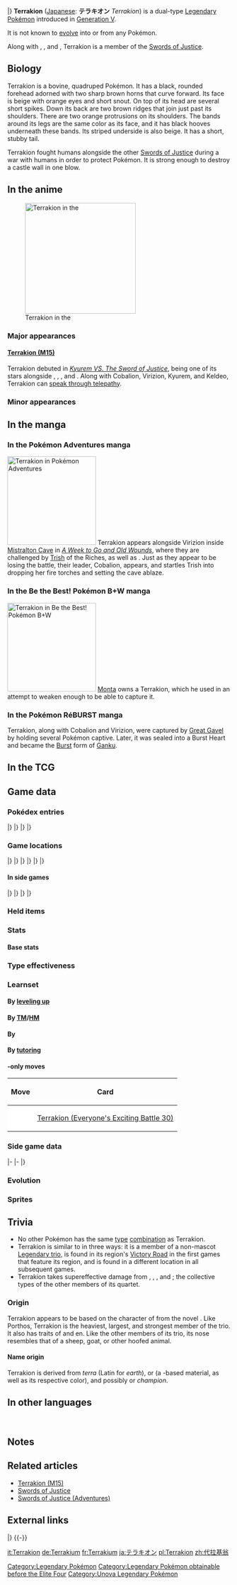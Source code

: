 {{PokémonPrevNext/Head|type=Rock|type2=Fighting}}
{{PokémonPrevNext/Pokémon|type=Rock|prevnum=638|prev=Cobalion|nextnum=640|next=Virizion|roundleft=tl|roundright=tr}}
{{PokémonPrevNext/Disambig|species=Terrakion}}
|}
{{Pokémon Infobox
|name=Terrakion
|jname=テラキオン
|jtranslit=Terakion
|tmname=Terrakion
|category=Cavern
|typebox=1
|type1=Rock
|type2=Fighting
|abilityn=1
|abilitylayout=1
|ability1=Justified
|ndex=639
|udex=145
|u2dex=226
|height-ftin=6'03"
|height-m=1.9
|weight-lbs=573.2
|weight-kg=260.0
|egggroupn=0
|egggroup1=Undiscovered
|eggcycles=80
|expyield=261
|lv100exp=1,250,000
|gendercode=255
|color=Gray
|evtotal=3
|evat=3
|catchrate=3
|body=08
|pokefordex=terrakion
|generation=5
|friendship=35
}}
'''Terrakion''' ([[List of Japanese Pokémon names|Japanese]]: '''テラキオン''' ''Terrakion'') is a dual-type {{2t|Rock|Fighting}} [[Legendary Pokémon]] introduced in [[Generation V]].

It is not known to [[Evolution|evolve]] into or from any Pokémon.

Along with {{p|Cobalion}}, {{p|Virizion}}, and {{p|Keldeo}}, Terrakion is a member of the [[Swords of Justice]].

==Biology==
Terrakion is a bovine, quadruped Pokémon. It has a black, rounded forehead adorned with two sharp brown horns that curve forward. Its face is beige with orange eyes and short snout. On top of its head are several short spikes. Down its back are two brown ridges that join just past its shoulders. There are two orange protrusions on its shoulders. The bands around its legs are the same color as its face, and it has black hooves underneath these bands. Its striped underside is also beige. It has a short, stubby tail.

Terrakion fought humans alongside the other [[Swords of Justice]] during a war with humans in order to protect Pokémon. It is strong enough to destroy a castle wall in one blow.

==In the anime==
[[File:Terrakion M15.png|thumb|250px|left|Terrakion in the {{pkmn|anime}}]]
===Major appearances===
====[[Swords of Justice (M15)|Terrakion (M15)]]====
Terrakion debuted in ''[[M15|Kyurem VS. The Sword of Justice]]'', being one of its stars alongside {{p|Cobalion}}, {{p|Virizion}}, {{p|Kyurem}}, and {{p|Keldeo}}. Along with Cobalion, Virizion, Kyurem, and Keldeo, Terrakion can [[Talking Pokémon|speak through telepathy]].

===Minor appearances===

==In the manga==
===In the Pokémon Adventures manga===
[[File:Terrakion Adventures.png|thumb|200px|Terrakion in [[Pokémon Adventures]]]]
{{main|Swords of Justice (Adventures)}}
Terrakion appears alongside Virizion inside [[Mistralton Cave]] in ''[[PS506|A Week to Go and Old Wounds]]'', where they are challenged by [[Trish]] of the Riches, as well as {{adv|Black}}. Just as they appear to be losing the battle, their leader, Cobalion, appears, and startles Trish into dropping her fire torches and setting the cave ablaze.

===In the Be the Best! Pokémon B+W manga===
[[File:Monta Terrakion.png|200px|thumb|Terrakion in [[Be the Best! Pokémon B+W]]]]
[[Monta]] owns a Terrakion, which he used in an attempt to weaken {{p|Kyurem}} enough to be able to capture it.

<!--===In the Pokémon Adventures manga===-->
===In the Pokémon RéBURST manga===
Terrakion, along with Cobalion and Virizion, were captured by [[Great Gavel]] by holding several Pokémon captive. Later, it was sealed into a Burst Heart and became the [[Burst]] form of [[Ganku]].

==In the TCG==
{{main|Terrakion (TCG)}}

==Game data==
===Pokédex entries===
{{Dex/Header|type=rock|type2=fighting}}
{{Dex/NA|gen=V}}
{{Dex/Gen|gen=V}}
{{Dex/Entry1|v=Black|t=FFF|entry=This Pokémon came to the defense of Pokémon that had lost their homes in a war among humans.}}
{{Dex/Entry1|v=White|entry=Its charge is strong enough to break through a giant castle wall in one blow. This Pokémon is spoken of in legends.}}
{{Dex/Entry2|v=Black 2|v2=White 2|t=FFF|entry=Spoken of in legend, this Pokémon used its phenomenal power to destroy a castle in its effort to protect Pokémon.}}
|}
|}
{{Dex/Gen|gen=VI}}
{{Dex/Entry1|v=X|t=FFF|entry=Its charge is strong enough to break through a giant castle wall in one blow. This Pokémon is spoken of in legends.}}
{{Dex/Entry1|v=Y|entry=Spoken of in legend, this Pokémon used its phenomenal power to destroy a castle in its effort to protect Pokémon.}}
{{Dex/Entry1|v=Omega Ruby|t=fff|entry=Its charge is strong enough to break through a giant castle wall in one blow. This Pokémon is spoken of in legends.}}
{{Dex/Entry1|v=Alpha Sapphire|t=FFF|entry=Spoken of in legend, this Pokémon used its phenomenal power to destroy a castle in its effort to protect Pokémon.}}
|}
|}
{{Dex/Footer}}

===Game locations===
{{Availability/Header|type=rock|type2=fighting}}
{{Availability/NA|gen=V}}
{{Availability/Gen|gen=V}}
{{Availability/Entry2|v=Black|v2=White|t=FFF|area={{OBP|Victory Road|Black and White}} <small>(Trial Chamber)</small> ([[List of in-game event Pokémon in Generation V#Terrakion|Only one]])}}
{{Availability/Entry2|v=Black 2|v2=White 2|t=FFF|area={{rt|22|Unova}} ([[List of in-game event Pokémon in Generation V#Terrakion_2|Only one]])}}
|}
|}
{{Availability/Gen|gen=VI}}
{{Availability/Entry2/None|v=X|v2=Y}}
{{Availability/Entry2|v=Omega Ruby|v2=Alpha Sapphire|t=fff|t2=FFF|area=[[Pathless Plain]]{{dotw|Tu}}{{dotw|Sa}} ([[List of in-game event Pokémon in Generation VI#Terrakion|Only one]], requires three Pokémon with max EVs in the player's party)}}
|}
|}
{{Availability/Gen|gen=VII}}
{{Availability/Entry2/None|v=Sun|v2=Moon}}
{{Availability/Entry2|v=Ultra Sun|v2=Ultra Moon|area=[[Ultra Space Wilds]] ({{DL|Ultra Space Wilds|Rocky World}}) ([[List of in-game event Pokémon in Generation VII#Terrakion|Only one]])}}
|}
|}
{{Availability/Footer}}

====In side games====
{{Availability/Header|type=Rock|type2=Fighting}}
{{Availability/NA|gen=V}}
{{Availability/Gen|gen=V}}
{{Availability/Entry1|1|v=Rumble Blast|color={{fire color}}|area=Canyon: All ([[Pokémon Rumble Blast#Legendary Boss Pokémon|Random Legendary Encounter]])}}
{{Availability/Entry1|1|v=Conquest|color={{silver color}}|area=[[Cragspur]] (special, first appearance), Any kingdom with a {{DL|Kingdom location|Cave}} (special, subsequent months)}}
{{Availability/Entry1|1|v=MD GTI|link=Pokémon Mystery Dungeon: Gates to Infinity|color={{silver color}}|area=Right noticeboard missions (auto-recruitment)}}
{{Availability/Entry1|1|v=Rumble U|color={{fire color}}|area=[[Toy Collection#The Sword for Justice|Toy Collection: The Sword for Justice]] <small>(Reward)</small>, [[Challenge Battle#Open Entry Battle Royale|Challenge Battle: Open Entry Battle Royale]]}}
|}
|}
{{Availability/Gen|gen=VI}}
{{Availability/Entry1|1|v=Battle Trozei|color={{defense color}}|area=[[Sacred Plains#Stage 3|Sacred Plains: Stage 3]]}}
{{Availability/Entry1|1|v=Shuffle|color={{beauty color}}|area=[[Expert Stages|Expert Stage: Stage EX25]]<br>Event: ''[[Special Stages#Special Challenge|Terrakion Appears]]''}}
{{Availability/Entry1|1|v=Rumble World|color={{fire color}}|area=[[Black Realm#Rugged Flats|Black Realm: Rugged Flats]] <small>(Special Boss)</small>}}
{{Availability/Entry1|1|v=Picross|color={{skill color light}}|area=[[Pokémon Picross Stages#Area 28|Area 28: Stage 08]]}}
|}
|}
{{Availability/Footer}}

===Held items===

===Stats===
====Base stats====
{{BaseStats
|type=Rock
|type2=Fighting
|HP=91
|Attack=129
|Defense=90
|SpAtk=72
|SpDef=90
|Speed=108
}}

===Type effectiveness===
{{TypeEffectiveness
|type1=Rock
|type2=Fighting
|Normal=50
|Fighting=200
|Flying=100
|Poison=50
|Ground=200
|Rock=50
|Bug=50
|Ghost=100
|Steel=200
|Fire=50
|Water=200
|Grass=200
|Electric=100
|Psychic=200
|Ice=100
|Dragon=100
|Dark=50
|Fairy=200
}}

===Learnset===
====By [[Level|leveling up]]====
{{learnlist/levelh/7|Terrakion|Rock|Fighting|5}}
{{learnlist/level7|1|Close Combat|Fighting|Physical|120|100|5||'''}}
{{learnlist/level7|1|Quick Attack|Normal|Physical|40|100|30}}
{{learnlist/level7|1|Leer|Normal|Status|&mdash;|100|30}}
{{learnlist/level7|1|Double Kick|Fighting|Physical|30|100|30||'''}}
{{learnlist/level7|1|Smack Down|Rock|Physical|50|100|15||'''}}
{{learnlist/level7|7|Take Down|Normal|Physical|90|85|20}}
{{learnlist/level7|13|Helping Hand|Normal|Status|&mdash;|&mdash;|20}}
{{learnlist/level7|19|Retaliate|Normal|Physical|70|100|5}}
{{learnlist/level7|25|Rock Slide|Rock|Physical|75|90|10||'''}}
{{learnlist/level7|31|Sacred Sword|Fighting|Physical|90|100|15||'''}}
{{learnlist/level7|37|Swords Dance|Normal|Status|&mdash;|&mdash;|20}}
{{learnlist/level7|42|Quick Guard|Fighting|Status|&mdash;|&mdash;|15}}
{{learnlist/level7|49|Work Up|Normal|Status|&mdash;|&mdash;|30}}
{{learnlist/level7|55|Stone Edge|Rock|Physical|100|80|5||'''}}
{{learnlist/level7|61|Close Combat|Fighting|Physical|120|100|5||'''}}
{{learnlist/levelf/7|Terrakion|Rock|Fighting|5}}

====By [[TM]]/[[HM]]====
{{learnlist/tmh/7|Terrakion|Rock|Fighting|5}}
{{learnlist/tm7|TM01|Work Up|Normal|Status|&mdash;|&mdash;|30}}
{{learnlist/tm7|TM04|Calm Mind|Psychic|Status|&mdash;|&mdash;|20}}
{{learnlist/tm7|TM05|Roar|Normal|Status|&mdash;|&mdash;|20}}
{{learnlist/tm7|TM06|Toxic|Poison|Status|&mdash;|90|10}}
{{learnlist/tm7|TM10|Hidden Power|Normal|Special|60|100|15}}
{{learnlist/tm7|TM12|Taunt|Dark|Status|&mdash;|100|20}}
{{learnlist/tm7|TM15|Hyper Beam|Normal|Special|150|90|5}}
{{learnlist/tm7|TM17|Protect|Normal|Status|&mdash;|&mdash;|10}}
{{learnlist/tm7|TM20|Safeguard|Normal|Status|&mdash;|&mdash;|25}}
{{learnlist/tm7|TM21|Frustration|Normal|Physical|&mdash;|100|20}}
{{learnlist/tm7|TM23|Smack Down|Rock|Physical|50|100|15||'''}}
{{learnlist/tm7|TM26|Earthquake|Ground|Physical|100|100|10}}
{{learnlist/tm7|TM27|Return|Normal|Physical|&mdash;|100|20}}
{{learnlist/tm7|TM32|Double Team|Normal|Status|&mdash;|&mdash;|15}}
{{learnlist/tm7|TM33|Reflect|Psychic|Status|&mdash;|&mdash;|20}}
{{learnlist/tm7|TM37|Sandstorm|Rock|Status|&mdash;|&mdash;|10}}
{{learnlist/tm7|TM39|Rock Tomb|Rock|Physical|60|95|15||'''}}
{{learnlist/tm7|TM40|Aerial Ace|Flying|Physical|60|&mdash;|20}}
{{learnlist/tm7|TM42|Facade|Normal|Physical|70|100|20}}
{{learnlist/tm7|TM44|Rest|Psychic|Status|&mdash;|&mdash;|10}}
{{learnlist/tm7|TM48|Round|Normal|Special|60|100|15}}
{{learnlist/tm7|TM52|Focus Blast|Fighting|Special|120|70|5||'''}}
{{learnlist/tm7|TM54|False Swipe|Normal|Physical|40|100|40}}
{{learnlist/tm7|TM68|Giga Impact|Normal|Physical|150|90|5}}
{{learnlist/tm7|TM69|Rock Polish|Rock|Status|&mdash;|&mdash;|20}}
{{learnlist/tm7|TM71|Stone Edge|Rock|Physical|100|80|5||'''}}
{{learnlist/tm7|TM75|Swords Dance|Normal|Status|&mdash;|&mdash;|20}}
{{learnlist/tm7|TM77|Psych Up|Normal|Status|&mdash;|&mdash;|10}}
{{learnlist/tm7|TM78|Bulldoze|Ground|Physical|60|100|20}}
{{learnlist/tm7|TM80|Rock Slide|Rock|Physical|75|90|10||'''}}
{{learnlist/tm7|TM81|X-Scissor|Bug|Physical|80|100|15}}
{{learnlist/tm7|TM84|Poison Jab|Poison|Physical|80|100|20}}
{{learnlist/tm7|TM87|Swagger|Normal|Status|&mdash;|85|15}}
{{learnlist/tm7|TM88|Sleep Talk|Normal|Status|&mdash;|&mdash;|10}}
{{learnlist/tm7|TM90|Substitute|Normal|Status|&mdash;|&mdash;|10}}
{{learnlist/tm7|TM100|Confide|Normal|Status|&mdash;|&mdash;|20}}
{{learnlist/tmf/7|Terrakion|Rock|Fighting|5}}

====By {{pkmn|breeding}}====
{{learnlist/breedh/7|Terrakion|Rock|Fighting|5}}
{{learnlist/breed7null}}
{{learnlist/breedf/7|Terrakion|Rock|Fighting|5}}

====By [[Move Tutor|tutoring]]====
{{learnlist/tutorh/7|Terrakion|Rock|Fighting|5}}
{{learnlist/tutor7|Block|Normal|Status|—|—|5|||no|yes}}
{{learnlist/tutor7|Earth Power|Ground|Special|90|100|10|||no|yes}}
{{learnlist/tutor7|Helping Hand|Normal|Status|—|—|20|||no|yes}}
{{learnlist/tutor7|Iron Head|Steel|Physical|80|100|15|||no|yes}}
{{learnlist/tutor7|Laser Focus|Normal|Status|—|—|30|||no|yes}}
{{learnlist/tutor7|Snore|Normal|Special|50|100|15|||no|yes}}
{{learnlist/tutor7|Stealth Rock|Rock|Status|—|—|20|||no|yes}}
{{learnlist/tutor7|Stomping Tantrum|Ground|Physical|75|100|10|||no|yes}}
{{learnlist/tutor7|Superpower|Fighting|Physical|120|100|5||'''|no|yes}}
{{learnlist/tutor7|Zen Headbutt|Psychic|Physical|80|90|15|||no|yes}}
{{learnlist/tutorf/7|Terrakion|Rock|Fighting|5}}

===={{Trading Card Game}}-only moves====
{| class="roundy" style="margin:auto; background: #{{tcg fighting color light}}; border: 3px solid #{{tcg fighting color}}"
|-
! Move
! Card
|-
| style="background:#fff; {{roundybl|5px}}" | {{m|Rock Throw}}
| style="background:#fff; {{roundybr|5px}}" | [[Terrakion (Everyone's Exciting Battle 30)]]
|}

===Side game data===
{{Spindata/Head|type=Rock|type2=Fighting}}
{{Spindata/RumbleBlast|col=6|type=Rock
|att=5
|def=4
|speed=4
}}
|-
{{Spindata/Conquest|col=6|type=Rock|ndex=639
|HP=4
|atk=4
|spd=4
|def=4
|range=3
|move=Sacred Sword
|ability1=Justified
|evo=Does not evolve into or from anything
|link='''[[Keiji]]'''
}}
|-
{{Spindata/Battle Trozei|col=3|type=Rock|ndex=639
|power=4
}}
{{Spindata/Shuffle|col=3|type=Rock|ndex=639|num=301
|min=70
|max=140
|raisemaxlevel=20
|skill=Power of 4+
|skilldesc=Deals even more damage when you make a match of four.
}}
|}

===Evolution===
{{Evobox-1
|type1=Rock
|type2=Fighting
|pictype=art
|no1=639
|name1=Terrakion
|type1-1=Rock
|type2-1=Fighting
}}

===Sprites===
{{Spritebox/Header|type=rock|type2=fighting}}
{{Spritebox/NA|gen=V}}
{{Spritebox/5|ndex=639}}
{{Spritebox/6|ndex=639}}
{{Spritebox/7|ndex=639}}
{{Spritebox/Footer|639|Terrakion}}

==Trivia==
* No other Pokémon has the same [[type]] [[List of Pokémon with unique type combinations|combination]] as Terrakion.
* Terrakion is similar to {{p|Moltres}} in three ways: it is a member of a non-mascot [[Legendary trio]], is found in its region's [[Victory Road]] in the first games that feature its region, and is found in a different location in all subsequent games.
* Terrakion takes supereffective damage from {{t|Grass}}, {{t|Steel}}, {{t|Water}}, and {{t|Fighting}}; the collective types of the other members of its quartet.

===Origin===
Terrakion appears to be based on the character of {{wp|Porthos}} from the novel ''{{wp|The Three Musketeers}}''. Like Porthos, Terrakion is the heaviest, largest, and strongest member of the trio. It also has traits of {{wp|big horn sheep}} and {{wp|ox}}en. Like the other members of its trio, its nose resembles that of a sheep, goat, or other hoofed animal.

====Name origin====
Terrakion is derived from ''terra'' (Latin for ''earth''), or ''{{wp|terracotta}}'' (a {{wp|clay}}-based material, as well as its respective color), and possibly ''{{wp|takin}}'' or ''champion''.

==In other languages==
{{Other languages|type=rock|type2=fighting
|ja=テラキオン ''Terrakion''|jameaning=From ''{{tt|terra|Latin for earth}}'', or ''{{wp|terracotta}}'', and possibly ''{{wp|takin}}'' or ''champion''
|fr=Terrakium|frmeaning=From ''terra'' and the suffix ''-ium'', same as German name
|es=Terrakion|esmeaning=Same as English/Japanese name
|de=Terrakium|demeaning=From ''terra'', or ''Terrakotta'', and the suffix ''-ium'', same as French name
|it=Terrakion|itmeaning=Same as English/Japanese name
|ko=테라키온 ''Terrakion''|komeaning=Transliteration of Japanese name
|zh_cmn=代拉基翁 ''Dàilājīwēng''|zh_cmnmeaning=Transliteration of Japanese name
|ru=Терракион ''Terrakion''|rumeaning=Transcription of English name
}}
<br clear="left">

==Notes==
<references />

==Related articles==
*[[Swords of Justice (M15)|Terrakion (M15)]]
*[[Swords of Justice]]
*[[Swords of Justice (Adventures)]]

==External links==

{{Legendary Pokémon}}
{{PokémonPrevNext/Head|type=Rock|type2=Fighting}}
{{PokémonPrevNext/Pokémon|type=Rock|prevnum=638|prev=Cobalion|nextnum=640|next=Virizion}}
|}
{{-}}
{{Project Pokédex notice}}

[[Category:Legendary Pokémon]]
[[Category:Legendary Pokémon obtainable before the Elite Four]]
[[Category:Unova Legendary Pokémon]]

[[it:Terrakion]]
[[de:Terrakium]]
[[fr:Terrakium]]
[[ja:テラキオン]]
[[pl:Terrakion]]
[[zh:代拉基翁]]